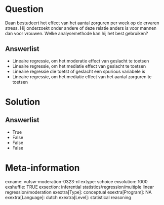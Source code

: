Question
========
Daan bestudeert het effect van het aantal zorguren per week op de
ervaren stress. Hij onderzoekt onder andere of deze relatie anders is
voor mannen dan voor vrouwen. Welke analysemethode kan hij het best
gebruiken?

Answerlist
----------
* Lineaire regressie, om het moderatie effect van geslacht te toetsen
* Lineaire regressie, om het mediatie effect van geslacht te toetsen
* Lineaire regressie die toetst of geslacht een spurious variabele is
* Lineaire regressie, om het mediatie effect van het aantal zorguren te
  toetsen

Solution
========










Answerlist
----------
* True
* False
* False
* False

Meta-information
================
exname: vufsw-moderation-0323-nl
extype: schoice
exsolution: 1000
exshuffle: TRUE
exsection: inferential statistics/regression/multiple linear regression/moderation
exextra[Type]: conceptual
exextra[Program]: NA
exextra[Language]: dutch
exextra[Level]: statistical reasoning

